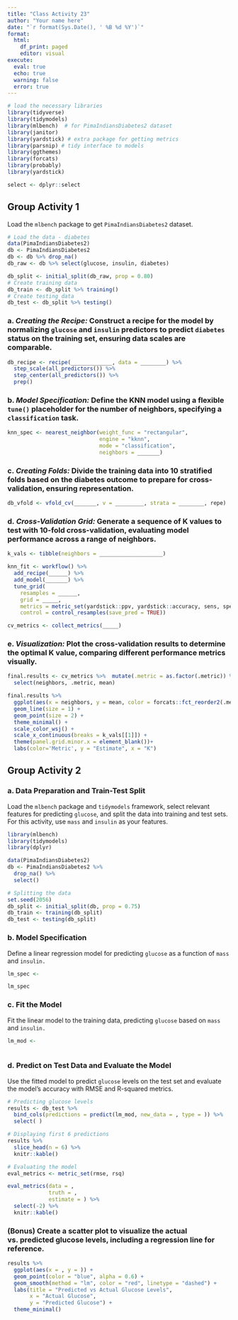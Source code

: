```yaml
---
title: "Class Activity 23"
author: "Your name here"
date: "`r format(Sys.Date(), ' %B %d %Y')`"
format:
  html:
    df_print: paged
    editor: visual
execute: 
  eval: true
  echo: true
  warning: false
  error: true
---
```


```r
# load the necessary libraries
library(tidyverse) 
library(tidymodels)
library(mlbench)  # for PimaIndiansDiabetes2 dataset
library(janitor)
library(yardstick) # extra package for getting metrics
library(parsnip) # tidy interface to models
library(ggthemes)
library(forcats)
library(probably)
library(yardstick)

select <- dplyr::select
```

## Group Activity 1

Load the `mlbench` package to get `PimaIndiansDiabetes2` dataset.

```r
# Load the data - diabetes
data(PimaIndiansDiabetes2)
db <- PimaIndiansDiabetes2
db <- db %>% drop_na() 
db_raw <- db %>% select(glucose, insulin, diabetes)

db_split <- initial_split(db_raw, prop = 0.80)
# Create training data
db_train <- db_split %>% training()
# Create testing data
db_test <- db_split %>% testing()
```

### a. *Creating the Recipe:* Construct a recipe for the model by normalizing `glucose` and `insulin` predictors to predict `diabetes` status on the training set, ensuring data scales are comparable.

```r
db_recipe <- recipe(_____________, data = ________) %>%
  step_scale(all_predictors()) %>%
  step_center(all_predictors()) %>% 
  prep()
```

### b. *Model Specification:* Define the KNN model using a flexible `tune()` placeholder for the number of neighbors, specifying a `classification` task.

```r
knn_spec <- nearest_neighbor(weight_func = "rectangular", 
                             engine = "kknn",
                             mode = "classification",
                             neighbors = _______)
```

### c. *Creating Folds:* Divide the training data into 10 stratified folds based on the diabetes outcome to prepare for cross-validation, ensuring representation.

```r
db_vfold <- vfold_cv(_______, v = _________, strata = ________, repe)
```

### d. *Cross-Validation Grid:* Generate a sequence of K values to test with 10-fold cross-validation, evaluating model performance across a range of neighbors.

```r
k_vals <- tibble(neighbors = ____________________)
```

```r
knn_fit <- workflow() %>%
  add_recipe(______) %>%
  add_model(_______) %>%
  tune_grid(
    resamples = ______, 
    grid = _____,
    metrics = metric_set(yardstick::ppv, yardstick::accuracy, sens, spec),
    control = control_resamples(save_pred = TRUE))
```

```r
cv_metrics <- collect_metrics(_____) 
```

### e. *Visualization:* Plot the cross-validation results to determine the optimal K value, comparing different performance metrics visually.

```r
final.results <- cv_metrics %>%  mutate(.metric = as.factor(.metric)) %>%
  select(neighbors, .metric, mean)

final.results %>%
  ggplot(aes(x = neighbors, y = mean, color = forcats::fct_reorder2(.metric, neighbors, mean))) +
  geom_line(size = 1) +
  geom_point(size = 2) +
  theme_minimal() +
  scale_color_wsj() + 
  scale_x_continuous(breaks = k_vals[[1]]) +
  theme(panel.grid.minor.x = element_blank())+
  labs(color='Metric', y = "Estimate", x = "K")
```

## Group Activity 2

### a. Data Preparation and Train-Test Split

Load the `mlbench` package and `tidymodels` framework, select relevant features for predicting `glucose`, and split the data into training and test sets. For this activity, use `mass` and `insulin` as your features.

```r
library(mlbench)
library(tidymodels)
library(dplyr)

data(PimaIndiansDiabetes2)
db <- PimaIndiansDiabetes2 %>% 
  drop_na() %>%
  select()

# Splitting the data
set.seed(2056)
db_split <- initial_split(db, prop = 0.75)
db_train <- training(db_split)
db_test <- testing(db_split)
```

### b. Model Specification

Define a linear regression model for predicting `glucose` as a function of `mass` and `insulin.`

```r
lm_spec <- 

lm_spec
```

### c. Fit the Model

Fit the linear model to the training data, predicting `glucose` based on `mass` and `insulin.`

```r
lm_mod <- 
  
```

### d. Predict on Test Data and Evaluate the Model

Use the fitted model to predict `glucose` levels on the test set and evaluate the model's accuracy with RMSE and R-squared metrics.

```r
# Predicting glucose levels
results <- db_test %>%
  bind_cols(predictions = predict(lm_mod, new_data = , type = )) %>%
  select( )

# Displaying first 6 predictions
results %>%
  slice_head(n = 6) %>%
  knitr::kable()

# Evaluating the model
eval_metrics <- metric_set(rmse, rsq)

eval_metrics(data = ,
             truth = ,
             estimate = ) %>%
  select(-2) %>%
  knitr::kable()
```

### (Bonus) Create a scatter plot to visualize the actual vs. predicted glucose levels, including a regression line for reference.

```r
results %>%
  ggplot(aes(x = , y = )) +
  geom_point(color = "blue", alpha = 0.6) +
  geom_smooth(method = "lm", color = "red", linetype = "dashed") +
  labs(title = "Predicted vs Actual Glucose Levels",
       x = "Actual Glucose",
       y = "Predicted Glucose") +
  theme_minimal()
```
